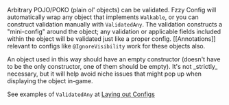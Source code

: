 Arbitrary POJO/POKO (plain ol' objects) can be validated. Fzzy Config will automatically wrap any object that implements `Walkable`, or you can construct validation manually with `ValidatedAny`. The validation constructs a "mini-config" around the object; any validation or applicable fields included within the object will be validated just like a proper config. [[Annotations]] relevant to configs like `@IgnoreVisibility` work for these objects also.

<Callout variant="warning">
An object used in this way should have an empty constructor (doesn't have to be the only constructor, one of them should be empty). It's not _strictly_ necessary, but it will help avoid niche issues that might pop up when displaying the object in-game.
</Callout>

See examples of `ValidatedAny` at [Laying out Configs](/config-design/Laying-out-Configs)